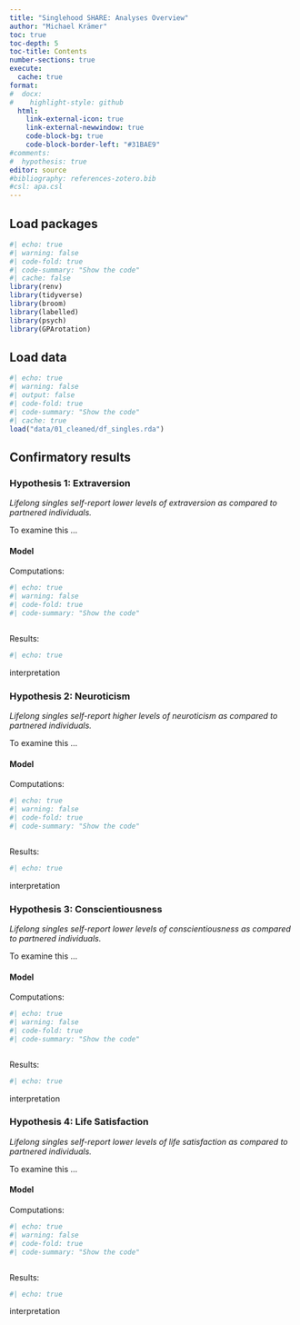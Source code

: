 ```yaml
---
title: "Singlehood SHARE: Analyses Overview"
author: "Michael Krämer"
toc: true
toc-depth: 5
toc-title: Contents
number-sections: true
execute:
  cache: true
format:
#  docx:
#    highlight-style: github
  html:
    link-external-icon: true
    link-external-newwindow: true
    code-block-bg: true
    code-block-border-left: "#31BAE9"
#comments:
#  hypothesis: true
editor: source
#bibliography: references-zotero.bib
#csl: apa.csl
---
```

<!--
You can find the preregistration [here](https://osf.io/xbua4).
-->

## Load packages

```r
#| echo: true
#| warning: false
#| code-fold: true
#| code-summary: "Show the code"
#| cache: false
library(renv)
library(tidyverse)
library(broom)
library(labelled)
library(psych)
library(GPArotation)
```

## Load data

```r
#| echo: true
#| warning: false
#| output: false
#| code-fold: true
#| code-summary: "Show the code"
#| cache: true
load("data/01_cleaned/df_singles.rda")
```

## Confirmatory results

### Hypothesis 1: Extraversion {#hyp1}

*Lifelong singles self-report lower levels of extraversion as compared to partnered individuals.* 

To examine this ...

#### Model

Computations:
```r
#| echo: true
#| warning: false
#| code-fold: true
#| code-summary: "Show the code"



```

Results:
```r
#| echo: true


```

::: {.callout-note appearance="minimal"}
interpretation
:::

### Hypothesis 2: Neuroticism {#hyp2}

*Lifelong singles self-report higher levels of neuroticism as compared to partnered individuals.* 

To examine this ...

#### Model

Computations:
```r
#| echo: true
#| warning: false
#| code-fold: true
#| code-summary: "Show the code"



```

Results:
```r
#| echo: true


```

::: {.callout-note appearance="minimal"}
interpretation
:::

### Hypothesis 3: Conscientiousness {#hyp3}

*Lifelong singles self-report lower levels of conscientiousness as compared to partnered individuals.* 

To examine this ...

#### Model

Computations:
```r
#| echo: true
#| warning: false
#| code-fold: true
#| code-summary: "Show the code"



```

Results:
```r
#| echo: true


```

::: {.callout-note appearance="minimal"}
interpretation
:::

### Hypothesis 4: Life Satisfaction {#hyp4}

*Lifelong singles self-report lower levels of life satisfaction as compared to partnered individuals.* 

To examine this ...

#### Model

Computations:
```r
#| echo: true
#| warning: false
#| code-fold: true
#| code-summary: "Show the code"



```

Results:
```r
#| echo: true


```

::: {.callout-note appearance="minimal"}
interpretation
:::